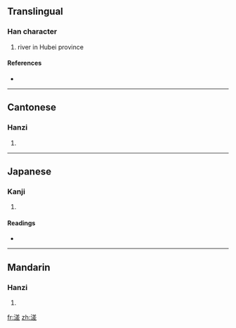 ==Translingual==

===Han character===
{{Han char|rn=85|rad=水|as=10|sn=13|four=3811<sub>2</sub>|canj=水廿手一 (ETQM)}}

# river in Hubei province

====References====
* {{Han ref|kx=0640.030|dkj=17948|dj=1047.010|hdz=31685.030|uh=6EA0|ud=28320|bh=DE4B|bd=56907}}

----

==Cantonese==

===Hanzi===
{{yue-hanzi|jyut=|y=ja3}}

# {{defn|Cantonese}}

----

==Japanese==

===Kanji===
{{ja-kanji|grade=|rs=水10}}

# {{defn|Japanese}}

====Readings====
* {{ja-readings|on=[[さ]] (sa), [[しゃ]] (sha), [[し]] (shi)|kun=}}

----

==Mandarin==

===Hanzi===
{{cmn-hanzi|pin=[[zhā]] ([[zha1]]), [[zhà]] ([[zha4]])|wg=cha<sup>1</sup>, cha<sup>4</sup>}}

# {{defn|Mandarin}}

[[fr:溠]]
[[zh:溠]]